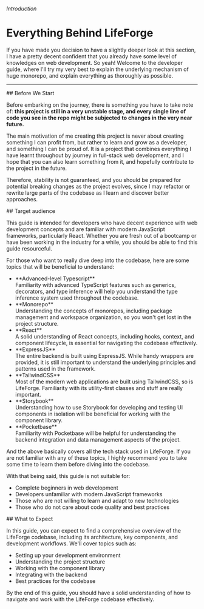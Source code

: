 

###### Introduction

# Everything Behind LifeForge

If you have made you decision to have a slightly deeper look at this section, I have a pretty decent confident that you already have some level of knowledges on web development. So yeah! Welcome to the developer guide, where I'll try my very best to explain the underlying mechanism of huge monorepo, and explain everything as thoroughly as possible.

---

<section id="before-we-start">
## Before We Start

Before embarking on the journey, there is something you have to take note of: **this project is still in a very unstable stage, and every single line of code you see in the repo might be subjected to changes in the very near future.**

The main motivation of me creating this project is never about creating something I can profit from, but rather to learn and grow as a developer, and something I can be proud of. It is a project that combines everything I have learnt throughout by journey in full-stack web development, and I hope that you can also learn something from it, and hopefully contribute to the project in the future.

Therefore, stability is not guaranteed, and you should be prepared for potential breaking changes as the project evolves, since I may refactor or rewrite large parts of the codebase as I learn and discover better approaches.

</section>

<section id="target-audience">
## Target audience

This guide is intended for developers who have decent experience with web development concepts and are familiar with modern JavaScript frameworks, particularly React. Whether you are fresh out of a bootcamp or have been working in the industry for a while, you should be able to find this guide resourceful.

For those who want to really dive deep into the codebase, here are some topics that will be beneficial to understand:

- <div className="text-bg-800 dark:text-bg-100 flex items-center gap-2">
    <Icon icon="simple-icons:typescript" className='translate-y-1' />
    **Advanced-level Typescript**
  </div>
  Familiarity with advanced TypeScript features such as generics, decorators,
  and type inference will help you understand the type inference system used
  throughout the codebase.
- <div className="text-bg-800 dark:text-bg-100 flex items-center gap-2">
    <Icon icon="tabler:files" className='translate-y-1' />
    **Monorepo**
  </div>
  Understanding the concepts of monorepos, including package management and
  workspace organization, so you won't get lost in the project structure.
- <div className="text-bg-800 dark:text-bg-100 flex items-center gap-2">
    <Icon icon="simple-icons:react" className='translate-y-1' />
    **React**
  </div>
  A solid understanding of React concepts, including hooks, context, and
  component lifecycle, is essential for navigating the codebase effectively.
- <div className="text-bg-800 dark:text-bg-100 flex items-center gap-2">
    <Icon icon="simple-icons:express" className='translate-y-1' />
    **ExpressJS**
  </div>
  The entire backend is built using ExpressJS. While handy wrappers are
  provided, it is still important to understand the underlying principles and
  patterns used in the framework.
- <div className="text-bg-800 dark:text-bg-100 flex items-center gap-2">
    <Icon icon="simple-icons:tailwindcss" className='translate-y-1' />
    **TailwindCSS**
  </div>
  Most of the modern web applications are built using TailwindCSS, so is
  LifeForge. Familiarity with its utility-first classes and stuff are really
  important.
- <div className="text-bg-800 dark:text-bg-100 flex items-center gap-2">
    <Icon icon="simple-icons:storybook" className='translate-y-1' />
    **Storybook**
  </div>
  Understanding how to use Storybook for developing and testing UI components in
  isolation will be beneficial for working with the component library.
- <div className="text-bg-800 dark:text-bg-100 flex items-center gap-2">
    <Icon icon="simple-icons:pocketbase" className='translate-y-1' />
    **Pocketbase**
  </div>
  Familiarity with Pocketbase will be helpful for understanding the backend
  integration and data management aspects of the project.

And the above basically covers all the tech stack used in LifeForge. If you are not familiar with any of these topics, I highly recommend you to take some time to learn them before diving into the codebase.

With that being said, this guide is not suitable for:

- Complete beginners in web development
- Developers unfamiliar with modern JavaScript frameworks
- Those who are not willing to learn and adapt to new technologies
- Those who do not care about code quality and best practices
</section>

<section id="what-to-expect">
## What to Expect

In this guide, you can expect to find a comprehensive overview of the LifeForge codebase, including its architecture, key components, and development workflows. We'll cover topics such as:

- Setting up your development environment
- Understanding the project structure
- Working with the component library
- Integrating with the backend
- Best practices for the codebase

By the end of this guide, you should have a solid understanding of how to navigate and work with the LifeForge codebase effectively.

</section>
